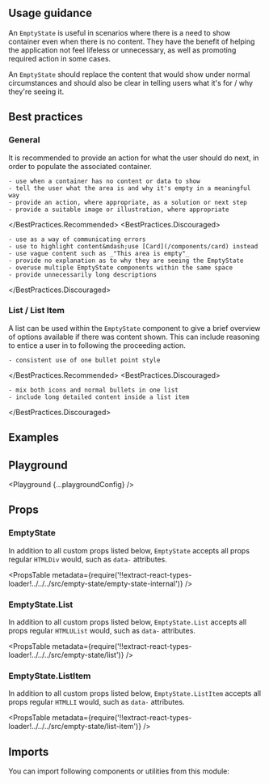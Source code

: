 


<Layout title="Empty State" description="When an area of a page has no content to show the user.">

## Usage guidance

An `EmptyState` is useful in scenarios where there is a need to show container even when there is no content. They have the benefit of helping the application not feel lifeless or unnecessary, as well as promoting required action in some cases.

An `EmptyState` should replace the content that would show under normal circumstances and should also be clear in telling users what it's for / why they're seeing it.

## Best practices

### General

It is recommended to provide an action for what the user should do next, in order to populate the associated container.

<BestPractices>
  <BestPractices.Recommended>

    - use when a container has no content or data to show
    - tell the user what the area is and why it's empty in a meaningful way
    - provide an action, where appropriate, as a solution or next step
    - provide a suitable image or illustration, where appropriate

  </BestPractices.Recommended>
  <BestPractices.Discouraged>

    - use as a way of communicating errors
    - use to highlight content&mdash;use [Card](/components/card) instead
    - use vague content such as _"This area is empty"_
    - provide no explanation as to why they are seeing the EmptyState
    - overuse multiple EmptyState components within the same space
    - provide unnecessarily long descriptions

  </BestPractices.Discouraged>
</BestPractices>

### List / List Item

A list can be used within the `EmptyState` component to give a brief overview of options available if there was content shown. This can include reasoning to entice a user in to following the proceeding action.

<BestPractices>
  <BestPractices.Recommended>

    - consistent use of one bullet point style

  </BestPractices.Recommended>
  <BestPractices.Discouraged>

    - mix both icons and normal bullets in one list
    - include long detailed content inside a list item

  </BestPractices.Discouraged>
</BestPractices>

## Examples

<Example title="Basic usage" path="empty-state/basic-usage">
  <BasicUsage />
</Example>

<Example title="Orientation" path="empty-state/orientation">
  <Orientation />
</Example>

<Example title="Centered vertical" path="empty-state/centered-vertical">
  <CenteredVertical />
</Example>

<Example title="Inverted" path="empty-state/inverted" darkPreview>
  <Inverted />
</Example>

## Playground

<Playground {...playgroundConfig} />

## Props

### EmptyState

In addition to all custom props listed below, `EmptyState` accepts all props regular `HTMLDiv` would, such as `data-` attributes.

<PropsTable
  metadata={require('!!extract-react-types-loader!../../../src/empty-state/empty-state-internal')}
/>

### EmptyState.List

In addition to all custom props listed below, `EmptyState.List` accepts all props regular `HTMLUList` would, such as `data-` attributes.

<PropsTable
  metadata={require('!!extract-react-types-loader!../../../src/empty-state/list')}
/>

### EmptyState.ListItem

In addition to all custom props listed below, `EmptyState.ListItem` accepts all props regular `HTMLLI` would, such as `data-` attributes.

<PropsTable
  metadata={require('!!extract-react-types-loader!../../../src/empty-state/list-item')}
/>

## Imports

You can import following components or utilities from this module:

<Imports module={EmptyStateImports} path="@datacamp/waffles/empty-state" />

</Layout>
